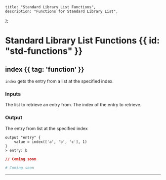     title: "Standard Library List Functions",
    description: "Functions for Standard Library List",
};

# Standard Library List Functions {{ id: "std-functions" }}


## index {{ tag: 'function' }}

<Row>
  <Col>

`index` gets the entry from a list at the specified index.

### Inputs

<Properties>


  <Property name="list">
    The list to retrieve an entry from.
  </Property>


  <Property name="index">
    The index of the entry to retrieve.
  </Property>


</Properties>

### Output

<Properties>
  <Property name="value">
    The entry from list at the specified index
  </Property>
</Properties>


<CodeGroup title="Example using index">


```hcl {{ title: 'main.tx' }}
output "entry" { 
    value = index(['a', 'b', 'c'], 1)
}
> entry: b

```


```json {{ title: 'main.json' }}
// Coming soon
```

```yaml {{ title: 'main.yaml' }}
# Coming soon
```

</CodeGroup>
</Col>
</Row>

---

